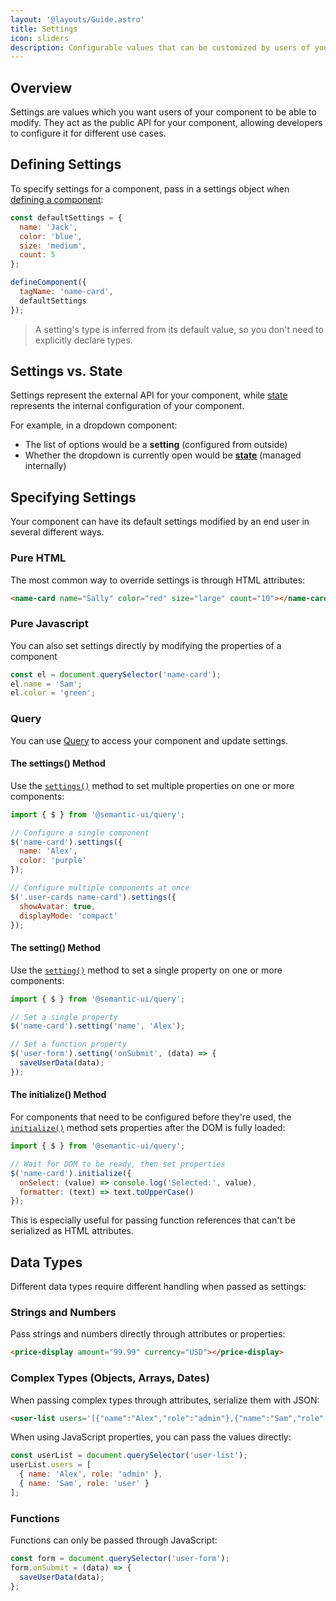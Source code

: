 ```yaml
---
layout: '@layouts/Guide.astro'
title: Settings
icon: sliders
description: Configurable values that can be customized by users of your component
---
```



## Overview

Settings are values which you want users of your component to be able to modify. They act as the public API for your component, allowing developers to configure it for different use cases.

## Defining Settings

To specify settings for a component, pass in a settings object when [defining a component](/api/component/define-component):

```javascript
const defaultSettings = {
  name: 'Jack',
  color: 'blue',
  size: 'medium',
  count: 5
};

defineComponent({
  tagName: 'name-card',
  defaultSettings
});
```

> A setting's type is inferred from its default value, so you don't need to explicitly declare types.

## Settings vs. State

Settings represent the external API for your component, while [state](/components/state) represents the internal configuration of your component.

For example, in a dropdown component:
- The list of options would be a **setting** (configured from outside)
- Whether the dropdown is currently open would be **[state](/components/state)** (managed internally)

## Specifying Settings

Your component can have its default settings modified by an end user in several different ways.


### Pure HTML

The most common way to override settings is through HTML attributes:

```html
<name-card name="Sally" color="red" size="large" count="10"></name-card>
```

### Pure Javascript

You can also set settings directly by modifying the properties of a component

```javascript
const el = document.querySelector('name-card');
el.name = 'Sam';
el.color = 'green';
```

### Query

You can use [Query](/query) to access your component and update settings.

#### The settings() Method

Use the [`settings()`](/api/query/components#settings) method to set multiple properties on one or more components:

```javascript
import { $ } from '@semantic-ui/query';

// Configure a single component
$('name-card').settings({
  name: 'Alex',
  color: 'purple'
});

// Configure multiple components at once
$('.user-cards name-card').settings({
  showAvatar: true,
  displayMode: 'compact'
});
```

#### The setting() Method

Use the [`setting()`](/api/query/components#setting) method to set a single property on one or more components:

```javascript
import { $ } from '@semantic-ui/query';

// Set a single property
$('name-card').setting('name', 'Alex');

// Set a function property
$('user-form').setting('onSubmit', (data) => {
  saveUserData(data);
});
```

#### The initialize() Method

For components that need to be configured before they're used, the [`initialize()`](/api/query/components#initialize) method sets properties after the DOM is fully loaded:

```javascript
import { $ } from '@semantic-ui/query';

// Wait for DOM to be ready, then set properties
$('name-card').initialize({
  onSelect: (value) => console.log('Selected:', value),
  formatter: (text) => text.toUpperCase()
});
```

This is especially useful for passing function references that can't be serialized as HTML attributes.

<PlaygroundExample height="265" id="settings" direction="horizontal"></PlaygroundExample>

## Data Types

Different data types require different handling when passed as settings:

### Strings and Numbers

Pass strings and numbers directly through attributes or properties:

```html
<price-display amount="99.99" currency="USD"></price-display>
```

### Complex Types (Objects, Arrays, Dates)

When passing complex types through attributes, serialize them with JSON:

```html
<user-list users='[{"name":"Alex","role":"admin"},{"name":"Sam","role":"user"}]'></user-list>
```

When using JavaScript properties, you can pass the values directly:

```javascript
const userList = document.querySelector('user-list');
userList.users = [
  { name: 'Alex', role: 'admin' },
  { name: 'Sam', role: 'user' }
];
```

### Functions

Functions can only be passed through JavaScript:

```javascript
const form = document.querySelector('user-form');
form.onSubmit = (data) => {
  saveUserData(data);
};
```

<PlaygroundExample id="setting-types" direction="horizontal"></PlaygroundExample>
